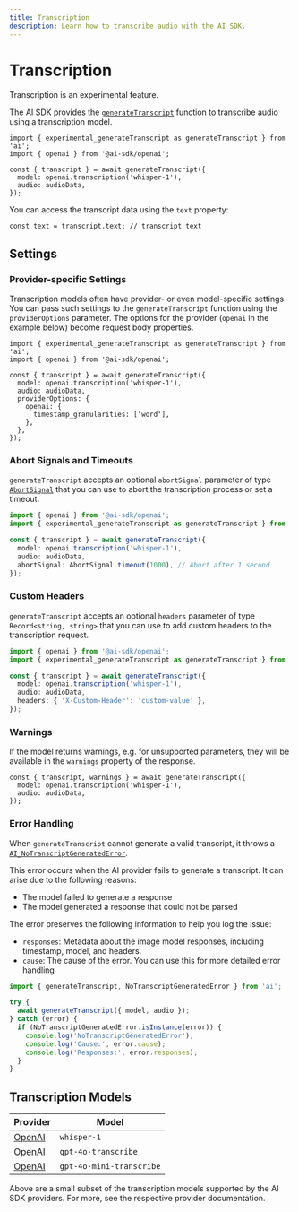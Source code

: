 ```yaml
---
title: Transcription
description: Learn how to transcribe audio with the AI SDK.
---
```


# Transcription

<Note type="warning">Transcription is an experimental feature.</Note>

The AI SDK provides the [`generateTranscript`](/docs/reference/ai-sdk-core/generate-transcript)
function to transcribe audio using a transcription model.

```tsx
import { experimental_generateTranscript as generateTranscript } from 'ai';
import { openai } from '@ai-sdk/openai';

const { transcript } = await generateTranscript({
  model: openai.transcription('whisper-1'),
  audio: audioData,
});
```

You can access the transcript data using the `text` property:

```tsx
const text = transcript.text; // transcript text
```

## Settings

### Provider-specific Settings

Transcription models often have provider- or even model-specific settings.
You can pass such settings to the `generateTranscript` function
using the `providerOptions` parameter. The options for the provider
(`openai` in the example below) become request body properties.

```tsx highlight={"9"}
import { experimental_generateTranscript as generateTranscript } from 'ai';
import { openai } from '@ai-sdk/openai';

const { transcript } = await generateTranscript({
  model: openai.transcription('whisper-1'),
  audio: audioData,
  providerOptions: {
    openai: {
      timestamp_granularities: ['word'],
    },
  },
});
```

### Abort Signals and Timeouts

`generateTranscript` accepts an optional `abortSignal` parameter of
type [`AbortSignal`](https://developer.mozilla.org/en-US/docs/Web/API/AbortSignal)
that you can use to abort the transcription process or set a timeout.

```ts highlight={"7"}
import { openai } from '@ai-sdk/openai';
import { experimental_generateTranscript as generateTranscript } from 'ai';

const { transcript } = await generateTranscript({
  model: openai.transcription('whisper-1'),
  audio: audioData,
  abortSignal: AbortSignal.timeout(1000), // Abort after 1 second
});
```

### Custom Headers

`generateTranscript` accepts an optional `headers` parameter of type `Record<string, string>`
that you can use to add custom headers to the transcription request.

```ts highlight={"7"}
import { openai } from '@ai-sdk/openai';
import { experimental_generateTranscript as generateTranscript } from 'ai';

const { transcript } = await generateTranscript({
  model: openai.transcription('whisper-1'),
  audio: audioData,
  headers: { 'X-Custom-Header': 'custom-value' },
});
```

### Warnings

If the model returns warnings, e.g. for unsupported parameters, they will be available in the `warnings` property of the response.

```tsx
const { transcript, warnings } = await generateTranscript({
  model: openai.transcription('whisper-1'),
  audio: audioData,
});
```

### Error Handling

When `generateTranscript` cannot generate a valid transcript, it throws a [`AI_NoTranscriptGeneratedError`](/docs/reference/ai-sdk-errors/ai-no-transcript-generated-error).

This error occurs when the AI provider fails to generate a transcript. It can arise due to the following reasons:

- The model failed to generate a response
- The model generated a response that could not be parsed

The error preserves the following information to help you log the issue:

- `responses`: Metadata about the image model responses, including timestamp, model, and headers.
- `cause`: The cause of the error. You can use this for more detailed error handling

```ts
import { generateTranscript, NoTranscriptGeneratedError } from 'ai';

try {
  await generateTranscript({ model, audio });
} catch (error) {
  if (NoTranscriptGeneratedError.isInstance(error)) {
    console.log('NoTranscriptGeneratedError');
    console.log('Cause:', error.cause);
    console.log('Responses:', error.responses);
  }
}
```

## Transcription Models

| Provider                                                                  | Model                                                        |
| ------------------------------------------------------------------------- | ------------------------------------------------------------ |
| [OpenAI](/providers/ai-sdk-providers/openai#transcription-models)         | `whisper-1`                                                  |
| [OpenAI](/providers/ai-sdk-providers/openai#transcription-models)         | `gpt-4o-transcribe`                                          |
| [OpenAI](/providers/ai-sdk-providers/openai#transcription-models)         | `gpt-4o-mini-transcribe`                                     |

Above are a small subset of the transcription models supported by the AI SDK providers. For more, see the respective provider documentation.
